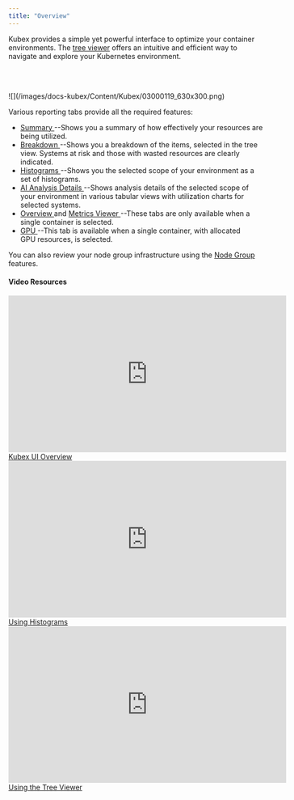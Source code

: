 ```yaml
---
title: "Overview"
---
```


<InlineImageWithText src="/images/docs-kubex/Content/Kubex/03000004.png">
Kubex provides a simple yet powerful interface to optimize your container environments. The <a href="/docs-kubex/Content/Kubex/Using_the_Tree_Viewer">tree viewer</a> offers an intuitive and efficient way to navigate and explore your Kubernetes environment.
</InlineImageWithText>

<br/><br/>

<Frame caption="Figure: Container Analysis">
![](/images/docs-kubex/Content/Kubex/03000119_630x300.png)
</Frame>



Various reporting tabs provide all the required features:


<ul>
  <li>
    <a href="/docs-kubex/Content/Kubex/Summary_Tab"> Summary </a>
    --Shows you a summary of how effectively your resources are being utilized.
  </li>
  <li>
    <a href="/docs-kubex/Content/Kubex/Breakdown_Tab"> Breakdown </a>
    --Shows you a breakdown of the items, selected in the tree view. Systems at risk and those with wasted resources are clearly indicated.
  </li>
  <li>
    <a href="/docs-kubex/Content/Kubex/Histograms_Tab"> Histograms </a>
    --Shows you the selected scope of your environment as  a set of histograms.
  </li>
  <li>
    <a href="/docs-kubex/Content/Kubex/AI_Analysis_Details_Tab"> AI Analysis Details </a>
    --Shows analysis details of the selected scope of your environment in various tabular views with utilization charts for selected systems.
  </li>
  <li>
    <a href="/docs-kubex/Content/Kubex/Overview_Tab"> Overview </a> and <a href="/docs-kubex/Content/Kubex/Metrics_Viewer_Tab"> Metrics Viewer </a>
    --These tabs are only available when a single container is selected.
  </li>
  <li>
    <a href="/docs-kubex/Content/Kubex/GPU_Tab"> GPU </a>
    --This tab is  available when a single container, with allocated GPU resources, is selected.
  </li>
</ul>


You can also review your node group infrastructure using the [Node Group](/docs-kubex/Content/Kubex/Node_Group_Analysis) features.

#### Video Resources

<AccordionGroup>
<Accordion title="Kubex UI Overview">
<iframe frameborder="0" height="310" src="https://player.vimeo.com/video/1052046936?badge=0&amp;autopause=0&amp;player_id=0&amp;app_id=58479" width="550"></iframe>
<a href="https://player.vimeo.com/video/1052046936?badge=0&amp;autopause=0&amp;player_id=0&amp;app_id=58479" target='_blank'>Kubex UI Overview</a>
</Accordion>

<Accordion title="Using Histograms">
<iframe frameborder="0" height="310" src="https://player.vimeo.com/video/1039069463?title=0&amp;byline=0&amp;portrait=0&amp;badge=0&amp;autopause=0&amp;player_id=0&amp;app_id=58479" width="550"></iframe>
<a href="https://player.vimeo.com/video/1039069463?title=0&amp;byline=0&amp;portrait=0&amp;badge=0&amp;autopause=0&amp;player_id=0&amp;app_id=58479" target='_blank'>Using Histograms</a>
</Accordion>

<Accordion title="Using the Tree Viewer">
<iframe frameborder="0" height="310" src="https://player.vimeo.com/video/1038945637?title=0&amp;byline=0&amp;portrait=0&amp;badge=0&amp;autopause=0&amp;player_id=0&amp;app_id=58479" width="550"></iframe>
<a href="https://player.vimeo.com/video/1038945637?title=0&amp;byline=0&amp;portrait=0&amp;badge=0&amp;autopause=0&amp;player_id=0&amp;app_id=58479" target='_blank'>Using the Tree Viewer</a>
</Accordion>

</AccordionGroup>